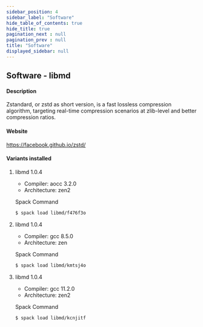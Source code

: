 ```yaml
---
sidebar_position: 4
sidebar_label: "Software"
hide_table_of_contents: true
hide_title: true
pagination_next : null
pagination_prev : null
title: "Software"
displayed_sidebar: null
---
```


## Software - libmd


#### Description
Zstandard, or zstd as short version, is a fast lossless compression algorithm, targeting real-time compression scenarios at zlib-level and better compression ratios.

#### Website
https://facebook.github.io/zstd/

#### Variants installed

1. libmd 1.0.4

    - Compiler: aocc 3.2.0
    - Architecture: zen2

    Spack Command
    ```bash
    $ spack load libmd/f476f3o
    ```

2. libmd 1.0.4

    - Compiler: gcc 8.5.0
    - Architecture: zen

    Spack Command
    ```bash
    $ spack load libmd/kmtsj4o
    ```

3. libmd 1.0.4

    - Compiler: gcc 11.2.0
    - Architecture: zen2

    Spack Command
    ```bash
    $ spack load libmd/kcnjitf
    ```
